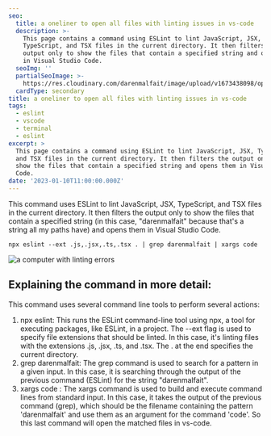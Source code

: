 ```yaml
---
seo:
  title: a oneliner to open all files with linting issues in vs-code
  description: >-
    This page contains a command using ESLint to lint JavaScript, JSX,
    TypeScript, and TSX files in the current directory. It then filters the
    output only to show the files that contain a specified string and opens them
    in Visual Studio Code.
  seoImg: ''
  partialSeoImage: >-
    https://res.cloudinary.com/darenmalfait/image/upload/v1673438098/open-all-files-with-errors_zs2drx.png
  cardType: secondary
title: a oneliner to open all files with linting issues in vs-code
tags:
  - eslint
  - vscode
  - terminal
  - eslint
excerpt: >
  This page contains a command using ESLint to lint JavaScript, JSX, TypeScript,
  and TSX files in the current directory. It then filters the output only to
  show the files that contain a specified string and opens them in Visual Studio
  Code.
date: '2023-01-10T11:00:00.000Z'
---
```


This command uses ESLint to lint JavaScript, JSX, TypeScript, and TSX files in the current directory. It then filters the output only to show the files that contain a specified string (in this case, "darenmalfait" because that's a string all my paths have) and opens them in Visual Studio Code.

```
npx eslint --ext .js,.jsx,.ts,.tsx . | grep darenmalfait | xargs code
```

![a computer with linting errors](https://res.cloudinary.com/darenmalfait/image/upload/v1673383999/Daren_a_scared_computer_with_a_ribbons_around_it_plastic_3d_ren_f2ba46b1-7d12-4144-99b2-8c19461c2b6a_dm7mif.png "a computer with linting errors")

## Explaining the command in more detail:

This command uses several command line tools to perform several actions:

1. npx eslint: This runs the ESLint command-line tool using npx, a tool for executing packages, like ESLint, in a project. The --ext flag is used to specify file extensions that should be linted. In this case, it's linting files with the extensions .js, .jsx, .ts, and .tsx. The . at the end specifies the current directory.
2. grep darenmalfait: The grep command is used to search for a pattern in a given input. In this case, it is searching through the output of the previous command (ESLint) for the string "darenmalfait".
3. xargs code : The xargs command is used to build and execute command lines from standard input. In this case, it takes the output of the previous command (grep), which should be the filename containing the pattern 'darenmalfait' and use them as an argument for the command 'code'. So this last command will open the matched files in vs-code.
